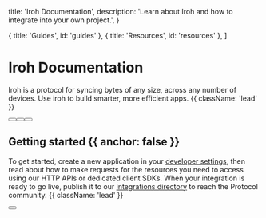 
  title: 'Iroh Documentation',
  description:
    'Learn about Iroh and how to integrate into your own project.',
}

  { title: 'Guides', id: 'guides' },
  { title: 'Resources', id: 'resources' },
]

<HeroPattern />

# Iroh Documentation

Iroh is a protocol for syncing bytes of any size, across any number of devices. Use iroh to build smarter, more efficient apps. {{ className: 'lead' }}

<div className="not-prose mb-16 mt-6 flex gap-3">
  <Button href="/docs/install" arrow="right" children="Install" />
  <Button href="/docs/quickstart" children="Quickstart" />
  <Button href="/docs/sdks" variant="outline" children="Explore SDKs" />
</div>

## Getting started {{ anchor: false }}

To get started, create a new application in your [developer settings](#), then read about how to make requests for the resources you need to access using our HTTP APIs or dedicated client SDKs. When your integration is ready to go live, publish it to our [integrations directory](#) to reach the Protocol community. {{ className: 'lead' }}

<div className="not-prose">
  <Button
    href="/beta"
    variant="text"
    arrow="right"
    children="Join the beta"
  />
</div>

<Guides />

<Resources />
